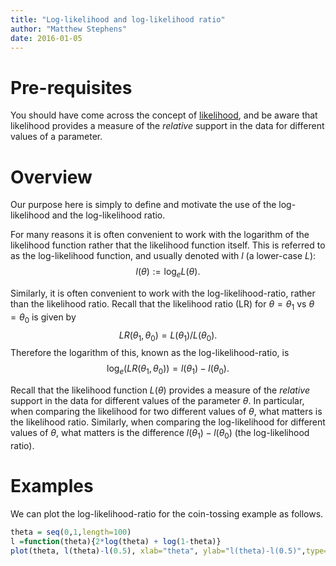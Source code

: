 ```yaml
---
title: "Log-likelihood and log-likelihood ratio"
author: "Matthew Stephens"
date: 2016-01-05
---
```





# Pre-requisites

You should have come across the concept of [likelihood](likelihood.html), and be aware that likelihood provides
a measure of the *relative* support in the data for different values of a parameter.

# Overview

Our purpose here is simply to define and motivate the use of the log-likelihood and the log-likelihood ratio. 

For many reasons it is often convenient to work with the logarithm of the likelihood function rather that the likelihood function itself. This is referred to as the log-likelihood function, and usually denoted with $l$ (a lower-case $L$):
$$l(\theta):=\log_e L(\theta).$$

Similarly, it is often convenient to work with the log-likelihood-ratio, rather than the likelihood ratio.
Recall that the likelihood ratio (LR) for $\theta=\theta_1$ vs $\theta=\theta_0$ is given by 
$$LR(\theta_1,\theta_0) = L(\theta_1)/L(\theta_0).$$
Therefore the logarithm of this, 
known as the log-likelihood-ratio, is 
$$\log_e(LR(\theta_1,\theta_0)) = l(\theta_1)-l(\theta_0).$$

Recall that the likelihood function $L(\theta)$ provides a measure of the *relative* support in the data for different values of the parameter $\theta$. In particular, when comparing the likelihood for two different values of $\theta$, what matters is the likelihood ratio. Similarly, when comparing the log-likelihood for different values of $\theta$, what matters is the difference $l(\theta_1)-l(\theta_0)$ (the log-likelihood ratio).

# Examples

We can plot the log-likelihood-ratio for the coin-tossing example as follows.
```r
theta = seq(0,1,length=100)
l =function(theta){2*log(theta) + log(1-theta)}
plot(theta, l(theta)-l(0.5), xlab="theta", ylab="l(theta)-l(0.5)",type="l")
```








